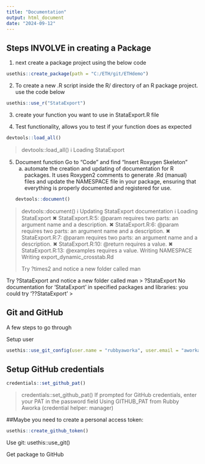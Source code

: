 ```yaml
---
title: "Documentation"
output: html_document
date: "2024-09-12"
---
```



## Steps INVOLVE in creating a Package


1. next create a package project using the below code
```r
usethis::create_package(path = "C:/ETH/git/ETHdemo")
```
2. To create a new .R script inside the R/ directory of an R package project. use the code below
```r
usethis::use_r("StataExport")
```

3. create your function you want to use in StataExport.R file

4. Test functionality, allows you to test if your function does as expected
```r
devtools::load_all()
```
>devtools::load_all()
ℹ Loading StataExport

5. Document function
Go to “Code” and find “Insert Roxygen Skeleton”
    a. automate the creation and updating of documentation for R packages. It uses Roxygen2 comments to generate .Rd (manual) files and update the NAMESPACE file in your package, ensuring that everything is properly documented and registered for use.
```r
devtools::document()
```

> devtools::document()
ℹ Updating StataExport documentation
ℹ Loading StataExport
✖ StataExport.R:5: @param requires two parts: an argument name
  and a description.
✖ StataExport.R:6: @param requires two parts: an argument name
  and a description.
✖ StataExport.R:7: @param requires two parts: an argument name
  and a description.
✖ StataExport.R:10: @return requires a value.
✖ StataExport.R:13: @examples requires a value.
Writing NAMESPACE
Writing export_dynamic_crosstab.Rd
> 
Try ?times2 and notice a new folder called man

Try ?StataExport and notice a new folder called man
> ?StataExport
No documentation for ‘StataExport’ in specified packages and libraries:
you could try ‘??StataExport’
> 

## Git and GitHub
A few steps to go through

Setup user

```r
usethis::use_git_config(user.name = "rubbyaworka", user.email = "aworka123@gmail.com")
```

## Setup GitHub credentials

```r
credentials::set_github_pat()
```
> credentials::set_github_pat()
If prompted for GitHub credentials, enter your PAT in the password field
Using GITHUB_PAT from Rubby Aworka (credential helper: manager)

##Maybe you need to create a personal access token:
```r
usethis::create_github_token()
```

Use git: usethis::use_git()

Get package to GitHub
